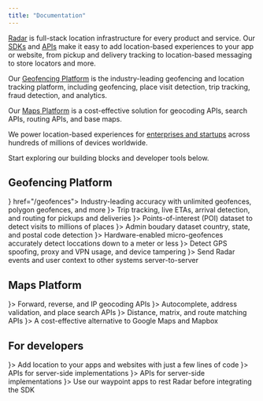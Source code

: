 ```yaml
---
title: "Documentation"
---
```


[Radar](https://radar.com/) is full-stack location infrastructure for every product and service. Our [SDKs](https://docs.radar.com/sdk) and [APIs](https://docs.radar.com/api) make it easy to add location-based experiences to your app or website, from pickup and delivery tracking to location-based messaging to store locators and more.

Our [Geofencing Platform](https://docs.radar.com/geofencing/overview) is the industry-leading geofencing and location tracking platform, including geofencing, place visit detection, trip tracking, fraud detection, and analytics.

Our [Maps Platform](https://docs.radar.com/maps/overview) is a cost-effective solution for geocoding APIs, search APIs, routing APIs, and base maps.

We power location-based experiences for [enterprises and startups](https://radar.com/customers) across hundreds of millions of devices worldwide.

Start exploring our building blocks and developer tools below.

## Geofencing Platform

<CardGroup cols={2}>
  <Card title="Geofences" icon={<svg
xmlns="http://www.w3.org/2000/svg"
width={32}
height={32}
viewBox="0 0 36 36"                  
fill="none"
{...props}
>
<rect width={36} height={36} fill="#FF6F00" rx={18} />
<path
fill="#fff"
fillRule="evenodd"
d="M18.165 10.5a4.56 4.56 0 0 1 4.342 4.552v.194c0 2.69-3.64 6.57-4.021 6.966a.811.811 0 0 1-.53.239.811.811 0 0 1-.531-.24c-.374-.396-4.021-4.275-4.021-6.965v-.194c0-2.444 1.92-4.44 4.342-4.552h.419Zm-1.929 4.552a1.711 1.711 0 1 0 3.423 0c0-.95-.762-1.712-1.711-1.712-.95 0-1.712.762-1.712 1.712Zm5.62 5.403c.105-.142.195-.276.285-.418l.007-.008c1.129.568 1.809 1.383 1.809 2.31 0 1.8-2.564 3.161-5.957 3.161s-5.957-1.36-5.957-3.162c0-.911.658-1.711 1.75-2.279.082.127.164.254.26.389.21.299.42.575.629.844-.733.33-1.151.725-1.151 1.046 0 .666 1.778 1.667 4.462 1.667 2.683 0 4.462-1.001 4.462-1.666 0-.33-.441-.74-1.204-1.07l.073-.095c.173-.225.356-.463.533-.719Z"
clipRule="evenodd"
/>
</svg>} href="/geofences">
    Industry-leading accuracy with unlimited geofences, polygon geofences, and more
  </Card>
  <Card title="Trips" icon={<svg
xmlns="http://www.w3.org/2000/svg"
width={32}
height={32}
viewBox="0 0 36 36"
fill="none"
{...props}
>
<rect width={36} height={36} fill="#EB0083" rx={18} />
<path
fill="#fff"
d="M24 10.5H12a.932.932 0 0 0-.923.937v13.126c0 .515.415.937.922.937h.194a.932.932 0 0 0 .923-.937v-2.81H24a.932.932 0 0 0 .922-.938v-9.378a.932.932 0 0 0-.922-.937Zm-1.116 5.622h-3.256v3.307h-3.256v-3.307h-3.256v-3.308h3.256v3.308h3.256v-3.308h3.256v3.308Z"
/>
</svg>}>
    Trip tracking, live ETAs, arrival detection, and routing for pickups and deliveries
  </Card>
  <Card title="Places" icon={<svg
xmlns="http://www.w3.org/2000/svg"
width={32}
height={32}
viewBox="0 0 36 36"
fill="none"
{...props}
>
<rect width={36} height={36} fill="#5B38FF" rx={18} />
<path
fill="#fff"
d="M23.531 10.969c-.187-.281-.468-.469-.843-.469h-9.375c-.376 0-.657.188-.844.469-1.969 3.75-1.969 3.937-1.969 4.219a1.88 1.88 0 0 0 1.875 1.874v7.5c0 .563.375.938.938.938h9.374c.563 0 .938-.375.938-.938v-7.5a1.88 1.88 0 0 0 1.875-1.875c0-.28 0-.468-1.969-4.218Zm-3.656 12.656v-3.75h-3.75v3.75H14.25v-6.844c.281.188.563.282.938.282.562 0 1.03-.282 1.406-.657.375.375.843.657 1.406.657s1.031-.282 1.406-.657c.375.375.844.657 1.407.657.375 0 .656-.094.937-.282v6.844h-1.875Z"
/>
</svg>}>
    Points-of-interest (POI) dataset to detect visits to millions of places
  </Card>
  <Card title="Regions" icon={<svg
xmlns="http://www.w3.org/2000/svg"
width={32}
height={32}
viewBox="0 0 36 36"
fill="none"
{...props}
>
<rect width={36} height={36} fill="#3FCD7D" rx={18} />
<path
fill="#fff"
d="M18.035 10.525a7.489 7.489 0 0 1 7.49 7.491c0 2.08-.847 3.959-2.214 5.316a7.489 7.489 0 0 1-12.786-5.335 7.455 7.455 0 0 1 2.108-5.17 7.468 7.468 0 0 1 5.402-2.302Zm0 1.404c-1.13 0-2.189.311-3.097.85l.269.218.056.056 1.02 1.086c.132.14.197.338.169.534l-.252 1.695a.633.633 0 0 1-.347.487l-1.536.776-.374.319.103.169.758.814c.075.075.122.16.15.263l.44 1.525a.642.642 0 0 1-.206.675l-1.049.88-.08.339a6.084 6.084 0 0 0 2.24 1.232.687.687 0 0 1 .144-.28l1.17-1.273.58-1.6a.61.61 0 0 1 .375-.384l2.014-.759a.655.655 0 0 1 .355-.028l1.947.394a.65.65 0 0 1 .328.167l.39.382a6.04 6.04 0 0 0 .519-2.45c0-3.352-2.734-6.087-6.086-6.087Z"
/>
</svg>}>
    Admin boudary dataset country, state, and postal code detection
  </Card>
  <Card title="Beacons" icon={<svg
xmlns="http://www.w3.org/2000/svg"
width={32}
height={32}
viewBox="0 0 36 36"
fill="none"
{...props}
>
<rect width={36} height={36} fill="#0005FB" rx={18} />
<path
fill="#fff"
d="M17.588 25.5a.79.79 0 0 1-.356-.078.836.836 0 0 1-.477-.756v-5.31l-2.89 1.843a.843.843 0 0 1-1.155-.255.843.843 0 0 1 .256-1.156l3.489-2.222-3.49-2.2a.818.818 0 0 1-.255-1.144.838.838 0 0 1 1.156-.256l2.9 1.834v-4.467c0-.311.166-.589.444-.733a.818.818 0 0 1 .856.044l4.989 3.311a.813.813 0 0 1 .366.7.861.861 0 0 1-.389.7l-3.466 2.211 3.466 2.2a.85.85 0 0 1 .39.645.789.789 0 0 1-.3.688l-4.99 4.2a.817.817 0 0 1-.533.2h-.011Zm.833-6.678v4.055l2.756-2.31-2.756-1.745Zm0-5.934v3.423l2.634-1.678-2.634-1.745Z"
/>
</svg>}>
    Hardware-enabled micro-geofences accurately detect loccations down to a meter or less
  </Card>
  <Card title="Fraud" icon={<svg
xmlns="http://www.w3.org/2000/svg"
width={32}
height={32}
viewBox="0 0 36 36"
fill="none"
{...props}
>
<rect width={36} height={36} fill="#EB0C00" rx={18} />
<path
fill="#fff"
d="M18.287 9.25c3.315.164 5.963 3.086 5.963 6.665v.284c0 3.94-4.997 9.62-5.521 10.2-.206.23-.524.351-.729.351-.205 0-.523-.12-.729-.35-.513-.581-5.521-6.261-5.521-10.2v-.285c0-3.579 2.638-6.5 5.963-6.665h.574Zm-3.412 5.635v1.875h6.25v-1.875h-6.25Z"
/>
</svg>}>
    Detect GPS spoofing, proxy and VPN usage, and device tampering
  </Card>
  <Card title="Integrations" icon={<svg
xmlns="http://www.w3.org/2000/svg"
width={32}
height={32}
viewBox="0 0 36 36"
fill="none"
{...props}
>
<rect width={36} height={36} fill="#8BA1B0" rx={18} />
<path
fill="#fff"
d="m17.565 17.455-1.238 1.236.982.98 1.236-1.235.874.873-1.236 1.237.821.821a.619.619 0 0 1 0 .874l-.928.928a3.702 3.702 0 0 1-4.77.398l-1.743 1.744a.618.618 0 1 1-.874-.875l1.744-1.743a3.703 3.703 0 0 1 .397-4.77l.928-.927a.618.618 0 0 1 .874 0l.821.821 1.237-1.236.875.874ZM24.86 10.5a.634.634 0 0 1 .446 1.092l-1.79 1.79a3.804 3.804 0 0 1-.41 4.898l-.952.953a.635.635 0 0 1-.897 0l-4.49-4.489a.635.635 0 0 1 0-.897l.953-.954a3.803 3.803 0 0 1 4.898-.409l1.79-1.79a.635.635 0 0 1 .452-.194Z"
/>
</svg>}>
    Send Radar events and user context to other systems server-to-server
  </Card>
</CardGroup>

## Maps Platform

<CardGroup cols={2}>
  <Card title="Geocoding APIs" icon={<svg
xmlns="http://www.w3.org/2000/svg"
width={32}
height={32}
viewBox="0 0 36 36"
fill="none"
{...props}
>
<rect width={36} height={36} fill="#00C3D9" rx={18} />
<path fill="#fff" d="M15.5 11.75h5V13h-5z" />
<path
fill="#fff"
fillRule="evenodd"
d="M18.287 9.25c3.315.164 5.963 3.086 5.963 6.665v.285c0 3.94-4.998 9.62-5.521 10.2-.206.23-.524.35-.729.35-.205 0-.523-.12-.729-.35-.513-.58-5.521-6.26-5.521-10.2v-.285c0-3.579 2.637-6.5 5.963-6.665h.574ZM18 18a2.5 2.5 0 1 0 0-5 2.5 2.5 0 0 0 0 5Z"
clipRule="evenodd"
/>
</svg>}>
    Forward, reverse, and IP geocoding APIs
  </Card>
  <Card title="Search APIs" icon={<svg
xmlns="http://www.w3.org/2000/svg"
width={32}
height={32}
viewBox="0 0 36 36"
fill="none"
{...props}
>
<rect width={36} height={36} fill="#00C3D9" rx={18} />
<path
fill="#fff"
d="m25.226 23.897-2.24-2.24-.675-.676a6.484 6.484 0 0 0 1.312-3.919A6.57 6.57 0 0 0 17.06 10.5a6.57 6.57 0 0 0-6.561 6.563 6.57 6.57 0 0 0 6.561 6.562c1.472 0 2.831-.497 3.919-1.313l1.574 1.575 1.34 1.341a.905.905 0 0 0 .666.272.96.96 0 0 0 .666-.272.934.934 0 0 0 0-1.322v-.01Zm-12.851-6.834c0-2.588 2.1-4.688 4.686-4.688a4.689 4.689 0 0 1 0 9.375 4.689 4.689 0 0 1-4.686-4.688Z"
/>
</svg>}>
    Autocomplete, address validation, and place search APIs
  </Card>
  <Card title="Routing APIs" icon={<svg
xmlns="http://www.w3.org/2000/svg"
width={32}
height={32}
viewBox="0 0 36 36"
fill="none"
{...props}
>
<rect width={36} height={36} fill="#00C3D9" rx={18} />
<path
fill="#fff"
d="M24.001 10.5c.507 0 .922.421.922.937v9.378a.932.932 0 0 1-.922.937H13.115v2.812a.932.932 0 0 1-.922.936H12a.932.932 0 0 1-.922-.936V11.437c0-.515.415-.937.922-.937h12.002Z"
/>
</svg>}>
    Distance, matrix, and route matching APIs
  </Card>
  <Card title="Maps" icon={<svg
xmlns="http://www.w3.org/2000/svg"
width={32}
height={32}
viewBox="0 0 36 36"
fill="none"
{...props}
>
<rect width={36} height={36} fill="#00C3D9" rx={18} />
<path
fill="#fff"
d="m24.188 10.583-4.313 1.69-3.375-1.69c-.188-.094-.469-.094-.75 0l-4.688 1.878c-.374.094-.562.47-.562.845v11.266a.924.924 0 0 0 1.313.845l4.312-1.69 3.375 1.69c.281.093.469.093.75 0l4.688-1.784c.375-.094.562-.47.562-.845v-11.36a.924.924 0 0 0-1.313-.845Zm-7.125 2.347 1.875.94v9.2l-1.875-.94v-9.2Zm-4.688 1.033 2.813-1.127v9.2l-2.813 1.127v-9.2Zm11.25 8.168-2.813 1.032v-9.2l2.813-1.127v9.295Z"
/>
</svg>}>
    A cost-effective alternative to Google Maps and Mapbox
  </Card>
</CardGroup>

## For developers

<CardGroup cols={2}>
  <Card title="SDK reference" icon={<svg
xmlns="http://www.w3.org/2000/svg"
width={32}
height={32}
viewBox="0 0 36 36"
fill="none"
{...props}
>
<rect width={36} height={36} fill="#8BA1B0" rx={18} />
<path
fill="#fff"
fillRule="evenodd"
d="M17.553 10.606a1 1 0 0 1 .895 0l6 3c.338.17.551.516.551.895v7c0 .378-.213.724-.552.894l-6 3a1.002 1.002 0 0 1-.894 0l-6-3A1.001 1.001 0 0 1 11 21.5v-7c0-.378.214-.725.553-.895l6-3Zm-5.109 10.49 4.618 2.31v-5.501l-4.618-2.309v5.5Zm6.493-3.191v5.501l4.62-2.31v-5.5l-4.62 2.309Zm-5.428-3.596L18 16.555l4.492-2.246L18 12.064l-4.49 2.245Z"
clipRule="evenodd"
/>
</svg>}>
    Add location to your apps and websites with just a few lines of code
  </Card>
  <Card title="API reference" icon={<svg
xmlns="http://www.w3.org/2000/svg"
width={32}
height={32}
viewBox="0 0 36 36"
fill="none"
{...props}
>
<rect width={36} height={36} fill="#8BA1B0" rx={18} />
<path
fill="#fff"
fillRule="evenodd"
d="M19.93 13.405a1 1 0 0 1 1.415 0l3.849 3.849c.412.412.412 1.08 0 1.493l-3.85 3.85a1 1 0 1 1-1.415-1.415L23.112 18l-3.18-3.18a1 1 0 0 1 0-1.415Zm.22 8.97a.705.705 0 0 1-.088-.108l.088.109Z"
clipRule="evenodd"
/>
<path
fill="#fff"
d="M14.655 13.404a1 1 0 1 1 1.415 1.415l-3.18 3.18 3.179 3.182a1 1 0 1 1-1.415 1.415l-3.849-3.85a1.057 1.057 0 0 1 0-1.492l3.85-3.85Z"
/>
</svg>}>
    APIs for server-side implementations
  </Card>
  <Card title="Tutorials" icon={<svg
xmlns="http://www.w3.org/2000/svg"
width={32}
height={32}
viewBox="0 0 36 36"
fill="none"
{...props}
>
<rect width={36} height={36} fill="#8BA1B0" rx={18} />
<path
fill="#fff"
d="m12.437 12.352 5.042.84V23.63l-5.24-.873a.601.601 0 0 1-.502-.592v-9.22a.6.6 0 0 1 .7-.593Zm11.127 0a.6.6 0 0 1 .699.592v9.22a.601.601 0 0 1-.502.593l-5.24.873V13.192l5.043-.84Z"
/>
</svg>}>
    APIs for server-side implementations
  </Card>
  <Card title="Waypoint" icon={<svg
xmlns="http://www.w3.org/2000/svg"
width={32}
height={32}
viewBox="0 0 36 36"
fill="none"
{...props}
>
<rect width={36} height={36} fill="#8BA1B0" rx={18} />
<path
fill="#fff"
d="M21.75 10.5a1.876 1.876 0 0 1 1.875 1.875v11.25A1.876 1.876 0 0 1 21.75 25.5h-7.5a1.875 1.875 0 0 1-1.875-1.875v-11.25A1.875 1.875 0 0 1 14.25 10.5h7.5ZM14 22.875h8v-9.813h-8v9.813Zm6.833-1.438L18 20.267l-2.833 1.17L18 14.563l2.833 6.876Z"
/>
</svg>}>
    Use our waypoint apps to rest Radar before integrating the SDK
  </Card>
</CardGroup>